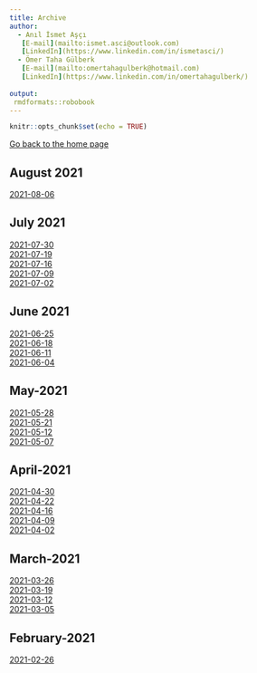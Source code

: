 ```yaml
---
title: Archive
author: 
  - Anıl İsmet Aşçı
   [E-mail](mailto:ismet.asci@outlook.com)
   [LinkedIn](https://www.linkedin.com/in/ismetasci/)
  - Ömer Taha Gülberk
   [E-mail](mailto:omertahagulberk@hotmail.com)
   [LinkedIn](https://www.linkedin.com/in/omertahagulberk/)
    
output:
 rmdformats::robobook
---
```


```r
knitr::opts_chunk$set(echo = TRUE)
```






<div><a href="index_en.html">Go back to the home page </a></div>

## August 2021

<div><a href="TCMB_EN_2021-08-06.html">2021-08-06</a></div>

## July 2021

<div><a href="TCMB_EN_2021-07-30.html">2021-07-30</a></div>
<div><a href="TCMB_EN_2021-07-19.html">2021-07-19</a></div>
<div><a href="TCMB_EN_2021-07-16.html">2021-07-16</a></div>
<div><a href="TCMB_EN_2021-07-09.html">2021-07-09</a></div>
<div><a href="TCMB_EN_2021-07-02.html">2021-07-02</a></div>

## June 2021

<div><a href="TCMB_EN_2021-06-25.html">2021-06-25</a></div>
<div><a href="TCMB_EN_2021-06-18.html">2021-06-18</a></div>
<div><a href="TCMB_EN_2021-06-11.html">2021-06-11</a></div>
<div><a href="TCMB_EN_2021-06-04.html">2021-06-04</a></div>

## May-2021

<div><a href="TCMB_EN_2021-05-28.html">2021-05-28</a></div>
<div><a href="TCMB_EN_2021-05-21.html">2021-05-21</a></div>
<div><a href="TCMB_EN_2021-05-12.html">2021-05-12</a></div>
<div><a href="TCMB_EN_2021-05-07.html">2021-05-07</a></div>


## April-2021

<div><a href="TCMB_EN_2021-04-30.html">2021-04-30</a></div>
<div><a href="TCMB_EN_2021-04-22.html">2021-04-22</a></div>
<div><a href="TCMB_EN_2021-04-16.html">2021-04-16</a></div>
<div><a href="TCMB_EN_2021-04-09.html">2021-04-09</a></div>
<div><a href="TCMB_EN_2021-04-02.html">2021-04-02</a></div>

## March-2021

<div><a href="TCMB_EN_2021-03-26.html">2021-03-26</a></div>
<div><a href="TCMB_EN_2021-03-19.html">2021-03-19</a></div>
<div><a href="TCMB_EN_2021-03-12.html">2021-03-12</a></div>
<div><a href="TCMB_EN_2021-03-05.html">2021-03-05</a></div>

## February-2021

<div><a href="TCMB_EN_2021-02-26.html">2021-02-26</a></div>